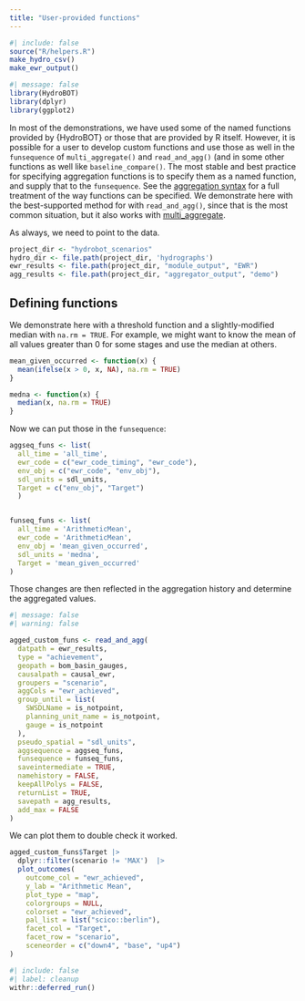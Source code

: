 ```yaml
---
title: "User-provided functions"
---
```


```r
#| include: false
source("R/helpers.R")
make_hydro_csv()
make_ewr_output()
```

```r
#| message: false
library(HydroBOT)
library(dplyr)
library(ggplot2)
```

In most of the demonstrations, we have used some of the named functions provided by {HydroBOT} or those that are provided by R itself. However, it is possible for a user to develop custom functions and use those as well in the `funsequence` of `multi_aggregate()` and `read_and_agg()` (and in some other functions as well like `baseline_compare()`. The most stable and best practice for specifying aggregation functions is to specify them as a named function, and supply that to the `funsequence`. See the [aggregation syntax](aggregation_syntax.qmd) for a full treatment of the way functions can be specified. We demonstrate here with the best-supported method for with `read_and_agg()`, since that is the most common situation, but it also works with [multi_aggregate](using_multi_aggregate).

As always, we need to point to the data.

```r
project_dir <- "hydrobot_scenarios"
hydro_dir <- file.path(project_dir, 'hydrographs')
ewr_results <- file.path(project_dir, "module_output", "EWR")
agg_results <- file.path(project_dir, "aggregator_output", "demo")
```

## Defining functions

We demonstrate here with a threshold function and a slightly-modified median with `na.rm = TRUE`. For example, we might want to know the mean of all values greater than 0 for some stages and use the median at others. 

```r
mean_given_occurred <- function(x) {
  mean(ifelse(x > 0, x, NA), na.rm = TRUE)
}

medna <- function(x) {
  median(x, na.rm = TRUE)
}
```

Now we can put those in the `funsequence`:

```r
aggseq_funs <- list(
  all_time = 'all_time',
  ewr_code = c("ewr_code_timing", "ewr_code"),
  env_obj = c("ewr_code", "env_obj"),
  sdl_units = sdl_units,
  Target = c("env_obj", "Target")
  )


funseq_funs <- list(
  all_time = 'ArithmeticMean',
  ewr_code = 'ArithmeticMean',
  env_obj = 'mean_given_occurred',
  sdl_units = 'medna',
  Target = 'mean_given_occurred'
)
```

Those changes are then reflected in the aggregation history and determine the aggregated values.

```r
#| message: false
#| warning: false

agged_custom_funs <- read_and_agg(
  datpath = ewr_results,
  type = "achievement",
  geopath = bom_basin_gauges,
  causalpath = causal_ewr,
  groupers = "scenario",
  aggCols = "ewr_achieved",
  group_until = list(
    SWSDLName = is_notpoint,
    planning_unit_name = is_notpoint,
    gauge = is_notpoint
  ),
  pseudo_spatial = "sdl_units",
  aggsequence = aggseq_funs,
  funsequence = funseq_funs,
  saveintermediate = TRUE,
  namehistory = FALSE,
  keepAllPolys = FALSE,
  returnList = TRUE,
  savepath = agg_results,
  add_max = FALSE
)

```

We can plot them to double check it worked.

```r
agged_custom_funs$Target |> 
  dplyr::filter(scenario != 'MAX')  |>  
  plot_outcomes(
    outcome_col = "ewr_achieved",
    y_lab = "Arithmetic Mean",
    plot_type = "map",
    colorgroups = NULL,
    colorset = "ewr_achieved",
    pal_list = list("scico::berlin"),
    facet_col = "Target",
    facet_row = "scenario",
    sceneorder = c("down4", "base", "up4")
)
```

```r
#| include: false
#| label: cleanup
withr::deferred_run()
```
